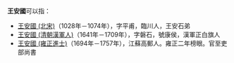 '''王安國'''可以指：
* [[王安國_(北宋)|王安國 (北宋)]]（1028年－1074年），字平甫，臨川人，王安石弟
* [[王安國_(清朝漢軍人)|王安國 (清朝漢軍人)]]（1641年－1709年），字磐石，號康侯，漢軍正白旗人
* [[王安國_(雍正進士)|王安國 (雍正進士)]]（1694年－1757年），江蘇高郵人。雍正二年榜眼。官至吏部尚書

{{disambig|A安国|Cat=三字王姓人名消歧义}}
